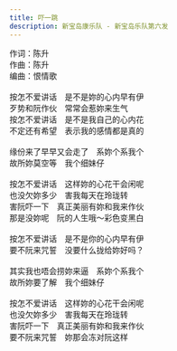 ```yaml
---
title: 吓一跳
description: 新宝岛康乐队 - 新宝岛乐队第六发
---
```


作词：陈升<br />作曲：陈升<br />编曲：恨情歌<br /><br />按怎不爱讲话　是不是妳的心内早有伊<br />歹势和阮作伙　常常会惹妳来生气<br />按怎不爱讲话　是不是我自己的心内花<br />不定还有希望　表示我的感情都是真的<br /><br />缘份来了早早又会走了　系妳个系我个<br />故所妳莫空等　我个细妹仔<br /><br />按怎不爱讲话　这样妳的心花干会闲呢<br />也没欠妳多少　害我每天在玲珑转<br />害阮吓一下　真正美丽有妳和我来作伙<br />那是没妳呢　阮的人生哦～彩色变黑白<br /><br />按怎不爱讲话　是不是你的心内早有伊<br />要不阮来咒誓　没要什么拢给妳好吗？<br /><br />其实我也唔会捞妳来逼　系妳个系我个<br />故所妳要了解　我个细妹仔<br /><br />按怎不爱讲话　这样妳的心花干会闲呢<br />也没欠妳多少　害我每天在玲珑转<br />害阮吓一下　真正美丽有妳和我来作伙<br />要不阮来咒誓　妳那会冻对阮这样